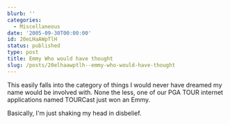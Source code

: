 ```yaml
---
blurb: ''
categories:
  - Miscellaneous
date: '2005-09-30T00:00:00'
id: 20eLHaAWpTlH
status: published
type: post
title: Emmy Who would have thought
slug: /posts/20elhaawptlh--emmy-who-would-have-thought
---
```


This easily falls into the category of things I would never have dreamed my name would be involved with. None the less, one of our PGA TOUR internet applications named TOURCast just won an Emmy.  

Basically, I'm just shaking my head in disbelief.
